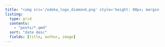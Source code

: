 ```yaml
---
title: "<img src='/odeka_logo_diamond.png' style='height: 80px; margin-right: 7px; margin-left: 0px;'><img src='/odeka_logo_left_bracket.png' style='height: 80px; margin-right: 7px; margin-left: 0px;'>Projects<img src='/odeka_logo_right_bracket.png' style='height: 80px; margin-right: 0px; margin-left: 0px;'><img src='/odeka_logo_diamond.png' style='height: 80px; margin-right: 0px; margin-left: 7px;'>"
listing:
  type: grid
  contents:
    - "posts/*.qmd"
  sort: "date desc"
  fields: [title, author, image]
---
```

